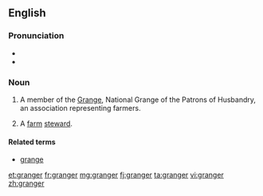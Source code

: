 {{also|Granger}}
==English==

===Pronunciation===
* {{IPA|/ˈɡɹeɪndʒə(ɹ)/}}
* {{rhymes|eɪndʒə(ɹ)}}

===Noun===
{{en-noun}}

# {{US}} A member of the [[Grange]], National Grange of the Patrons of Husbandry, an association representing farmers.
# {{obsolete}} A [[farm]] [[steward]].

====Related terms====
* [[grange]]

[[et:granger]]
[[fr:granger]]
[[mg:granger]]
[[fj:granger]]
[[ta:granger]]
[[vi:granger]]
[[zh:granger]]